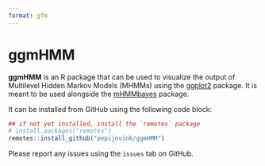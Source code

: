 ```yaml
---
format: gfm
---
```


# ggmHMM

**ggmHMM** is an R package that can be used to visualize the output of Multilevel Hidden Markov Models (MHMMs) using the [ggplot2](https://ggplot2.tidyverse.org/) package. It is meant to be used alongside the [mHMMbayes](https://github.com/emmekeaarts/mHMMbayes/) package.

It can be installed from GitHub using the following code block:

```r
## if not yet installed, install the `remotes` package
# install.packages("remotes")
remotes::install_github("pepijnvink/ggmHMM")
```

Please report any issues using the `issues` tab on GitHub.

